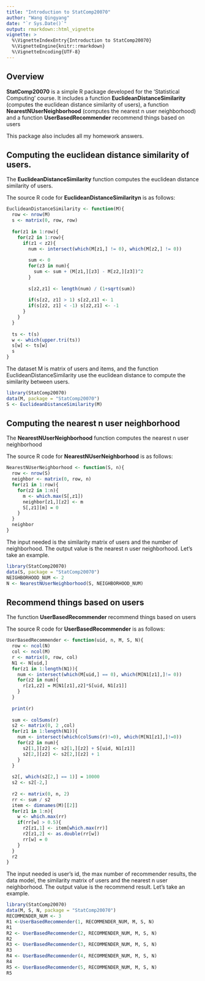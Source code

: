 ```yaml
---
title: "Introduction to StatComp20070"
author: "Wang Qingyang"
date: "`r Sys.Date()`"
output: rmarkdown::html_vignette
vignette: >
  %\VignetteIndexEntry{Introduction to StatComp20070}
  %\VignetteEngine{knitr::rmarkdown}
  %\VignetteEncoding{UTF-8}
---
```


## Overview

__StatComp20070__ is a simple R package developed for the 'Statistical Computing' course. It includes a function __EuclideanDistanceSimilarity__ (computes the euclidean distance similarity of users), a  function __NearestNUserNeighborhood__ (computes the nearest n user neighborhood) and a function __UserBasedRecommender__ recommend things based on users

This package also includes all my homework answers.

## Computing the euclidean distance similarity of users.

The __EuclideanDistanceSimilarity__ function computes the euclidean distance similarity of users.

The source R code for __EuclideanDistanceSimilarityn__ is as follows:

```r
EuclideanDistanceSimilarity <- function(M){
  row <- nrow(M)
  s <- matrix(0, row, row)
  
  for(z1 in 1:row){
    for(z2 in 1:row){
      if(z1 < z2){
        num <- intersect(which(M[z1,] != 0), which(M[z2,] != 0))
        
        sum <- 0
        for(z3 in num){
          sum <- sum + (M[z1,][z3] - M[z2,][z3])^2
        }
        
        s[z2,z1] <- length(num) / (1+sqrt(sum))
        
        if(s[z2, z1] > 1) s[z2,z1] <- 1
        if(s[z2, z1] < -1) s[z2,z1] <- -1
      }
    }
  }
  
  ts <- t(s)
  w <- which(upper.tri(ts))
  s[w] <- ts[w]
  s
}
```

The dataset M is matrix of users and items, and the function EuclideanDistanceSimilarity use the euclidean distance to compute the similarity between users.


```r
library(StatComp20070)
data(M, package = "StatComp20070")
S <- EuclideanDistanceSimilarity(M)
```


## Computing the nearest n user neighborhood

The __NearestNUserNeighborhood__ function computes the nearest n user neighborhood

The source R code for __NearestNUserNeighborhood__ is as follows:

```r
NearestNUserNeighborhood <- function(S, n){
  row <- nrow(S)
  neighbor <- matrix(0, row, n)
  for(z1 in 1:row){
    for(z2 in 1:n){
      m <- which.max(S[,z1])
      neighbor[z1,][z2] <- m
      S[,z1][m] = 0
    }
  }
  neighbor
}
```

The input needed is the similarity matrix of users and the number of neighborhood. The output value is the nearest n user neighborhood. Let's take an example.

```r
library(StatComp20070)
data(S, package = "StatComp20070")
NEIGHBORHOOD_NUM <- 2
N <- NearestNUserNeighborhood(S, NEIGHBORHOOD_NUM)
```


## Recommend things based on users

The function __UserBasedRecommender__ recommend things based on users

The source R code for __UserBasedRecommender__ is as follows:

```r
UserBasedRecommender <- function(uid, n, M, S, N){
  row <- ncol(N)
  col <- ncol(M)
  r <- matrix(0, row, col)
  N1 <- N[uid,]
  for(z1 in 1:length(N1)){
    num <- intersect(which(M[uid,] == 0), which(M[N1[z1],]!= 0))
    for(z2 in num){
      r[z1,z2] = M[N1[z1],z2]*S[uid, N1[z1]]
    }
  }
  
  print(r)
  
  sum <- colSums(r)
  s2 <- matrix(0, 2 ,col)
  for(z1 in 1:length(N1)){
    num <- intersect(which(colSums(r)!=0), which(M[N1[z1],]!=0))
    for(z2 in num){
      s2[1,][z2] <- s2[1,][z2] + S[uid, N1[z1]]
      s2[2,][z2] <- s2[2,][z2] + 1
    }
  }
  
  s2[, which(s2[2,] == 1)] = 10000
  s2 <- s2[-2,]
  
  r2 <- matrix(0, n, 2)
  rr <- sum / s2
  item <- dimnames(M)[[2]]
  for(z1 in 1:n){
    w <- which.max(rr)
    if(rr[w] > 0.5){
      r2[z1,1] <- item[which.max(rr)]
      r2[z1,2] <- as.double(rr[w])
      rr[w] = 0
    }
  }
  r2
}
```

The input needed is user's id, the max number of recommender results, the data model, the similarity matrix of users and the nearest n user neighborhood. The output value is the recommend result. Let's take an example.

```r
library(StatComp20070)
data(M, S, N, package = "StatComp20070")
RECOMMENDER_NUM <- 3
R1 <-UserBasedRecommender(1, RECOMMENDER_NUM, M, S, N)
R1
R2 <- UserBasedRecommender(2, RECOMMENDER_NUM, M, S, N)
R2
R3 <- UserBasedRecommender(3, RECOMMENDER_NUM, M, S, N)
R3
R4 <- UserBasedRecommender(4, RECOMMENDER_NUM, M, S, N)
R4
R5 <- UserBasedRecommender(5, RECOMMENDER_NUM, M, S, N)
R5
```


